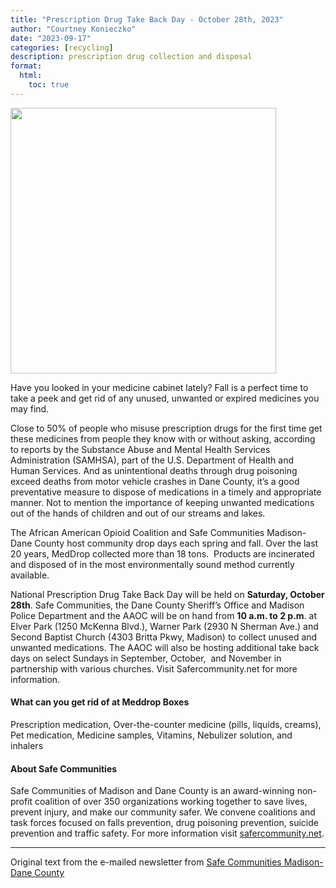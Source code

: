 ```yaml
---
title: "Prescription Drug Take Back Day - October 28th, 2023"
author: "Courtney Konieczko"
date: "2023-09-17"
categories: [recycling]
description: prescription drug collection and disposal
format:
  html:
    toc: true
---
```


![](pillbottles.jpg){width="425"}

Have you looked in your medicine cabinet lately? Fall is a perfect time to take a peek and get rid of any unused, unwanted or expired medicines you may find. 

Close to 50% of people who misuse prescription drugs for the first time get these medicines from people they know with or without asking, according to reports by the Substance Abuse and Mental Health Services Administration (SAMHSA), part of the U.S. Department of Health and Human Services. And as unintentional deaths through drug poisoning exceed deaths from motor vehicle crashes in Dane County, it's a good preventative measure to dispose of medications in a timely and appropriate manner. Not to mention the importance of keeping unwanted medications out of the hands of children and out of our streams and lakes. 

The African American Opioid Coalition and Safe Communities Madison-Dane County host community drop days each spring and fall. Over the last 20 years, MedDrop collected more than 18 tons.  Products are incinerated and disposed of in the most environmentally sound method currently available.  

National Prescription Drug Take Back Day will be held on **Saturday, October 28th**. Safe Communities, the Dane County Sheriff's Office and Madison Police Department and the AAOC will be on hand from **10 a.m. to 2 p.m**. at Elver Park (1250 McKenna Blvd.), Warner Park (2930 N Sherman Ave.) and Second Baptist Church (4303 Britta Pkwy, Madison) to collect unused and unwanted medications. The AAOC will also be hosting additional take back days on select Sundays in September, October,  and November in partnership with various churches. Visit Safercommunity.net for more information.

#### What can you get rid of at Meddrop Boxes

Prescription medication, Over-the-counter medicine (pills, liquids, creams), Pet medication, Medicine samples, Vitamins, Nebulizer solution, and inhalers

#### About Safe Communities

Safe Communities of Madison and Dane County is an award-winning non-profit coalition of over 350 organizations working together to save lives, prevent injury, and make our community safer. We convene coalitions and task forces focused on falls prevention, drug poisoning prevention, suicide prevention and traffic safety. For more information visit [safercommunity.net](http://safercommunity.net/).

------------------------------------------------------------------------

Original text from the e-mailed newsletter from [Safe Communities Madison-Dane County](https://safercommunity.net/)
